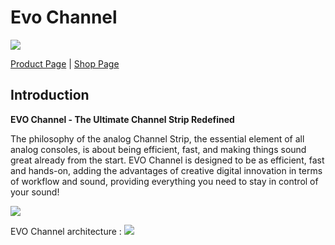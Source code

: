 # Evo Channel

![](include/ManualEvoChannel-000.jpg)

[Product Page](https://www.flux.audio/project/evo-series/) 
| [Shop Page](https://shop.flux.audio/en_US/products/evo-series-pack)

## Introduction

**EVO Channel - The Ultimate Channel Strip Redefined**

The philosophy of the analog Channel Strip, the essential element of all analog consoles, is about being
efficient, fast, and making things sound great already from the start. EVO Channel is designed to be as efficient,
fast and hands-on, adding the advantages of creative digital innovation in terms of workflow and sound,
providing everything you need to stay in control of your sound!

![](include/ManualEvoChannel-003.jpg)

EVO Channel architecture :
![](include/ManualEvoChannel-005.png)
